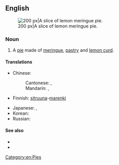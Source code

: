 ==English==
[[Image:NCI Visuals Food Pie.jpg|thumb|right|200 px|A slice of lemon meringue pie.]]

===Noun===
{{en-noun}}

# A [[pie]] made of [[meringue]], [[pastry]] and [[lemon curd]].

====Translations====
{{trans-top|classic type of pie}}
* Chinese:
*: Cantonese: {{t|yue|檸檬蛋白批|sc=Hani}}, {{t|yue|柠檬蛋白批|tr=ning4 mung1 daan6-2 baak6 pai1|sc=Hani}}
*: Mandarin: {{t|cmn|檸檬蛋白派|sc=Hani}}, {{t|cmn|柠檬蛋白派|tr=níngméng dànbái pài|sc=Hani}}
* Finnish: [[sitruuna#Finnish|sitruuna]]-[[marenki#Finnish|marenki]]{{t+|fi|piiras}}
{{trans-mid}}
* Japanese: {{t|ja|レモンメレンゲパイ|tr=remon merenge pai|sc=Jpan}}, {{t|ja|レモン・メレンゲ・パイ|tr=remon merenge pai|sc=Jpan}}
* Korean: {{t|ko|레몬머랭파이|tr=lemon meolaeng pai|sc=Kore}}
* Russian: {{t-needed|ru}}
{{trans-bottom}}

====See also====
* {{pedia}}
* {{bookslite|Cookbook:Lemon Meringue Pie|A recipe}}

[[Category:en:Pies]]